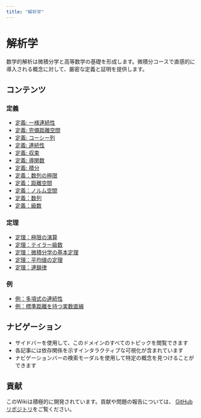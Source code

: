 ```yaml
---
title: "解析学"
---
```


# 解析学

数学的解析は微積分学と高等数学の基礎を形成します。微積分コースで直感的に導入される概念に対して、厳密な定義と証明を提供します。

## コンテンツ

### 定義

- [定義: 一様連続性](def-uniform-continuity.qmd)
- [定義: 完備距離空間](def-complete-metric-space.qmd)
- [定義: コーシー列](def-cauchy-sequence.qmd)
- [定義: 連続性](def-continuity.qmd)
- [定義: 収束](def-convergence.qmd)
- [定義: 導関数](def-derivative.qmd)
- [定義: 積分](def-integral.qmd)
- [定義：数列の極限](def-limit.qmd)
- [定義：距離空間](def-metric-space.qmd)
- [定義：ノルム空間](def-normed-vector-space.qmd)
- [定義：数列](def-sequence.qmd)
- [定義：級数](def-series.qmd)

### 定理

- [定理：極限の演算](thm-limit-arithmetic.qmd)
- [定理：テイラー級数](thm-taylor-series.qmd)
- [定理：微積分学の基本定理](thm-fundamental-calculus.qmd)
- [定理：平均値の定理](thm-mean-value.qmd)
- [定理：連鎖律](thm-chain-rule.qmd)

### 例

- [例：多項式の連続性](ex-polynomial-continuity.qmd)
- [例：標準距離を持つ実数直線](ex-real-line-metric.qmd)

## ナビゲーション

- サイドバーを使用して、このドメインのすべてのトピックを閲覧できます
- 各記事には依存関係を示すインタラクティブな可視化が含まれています
- ナビゲーションバーの検索モーダルを使用して特定の概念を見つけることができます

## 貢献

このWikiは積極的に開発されています。貢献や問題の報告については、
[GitHubリポジトリ](https://github.com/RK0429/ModernMath)をご覧ください。
